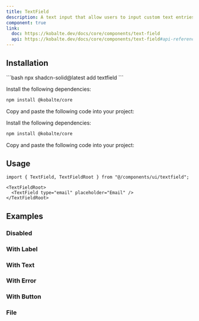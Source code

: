 ```yaml
---
title: TextField
description: A text input that allow users to input custom text entries with a keyboard.
component: true
link:
  doc: https://kobalte.dev/docs/core/components/text-field
  api: https://kobalte.dev/docs/core/components/text-field#api-reference
---
```



<ComponentPreview name="textfield-demo" code={DemoCode} client:only="solid" />

## Installation

<ComponentInstallation client:load>

<Fragment slot="cli">
```bash
npx shadcn-solid@latest add textfield
```
</Fragment>

<Step slot="tw">

<StepItem>Install the following dependencies:</StepItem>
```bash
npm install @kobalte/core
```

<StepItem>Copy and paste the following code into your project:</StepItem>
<RawCode code={TwRawCode} client:load />

</Step>

<Step slot="uno">

<StepItem>Install the following dependencies:</StepItem>
```bash
npm install @kobalte/core
```

<StepItem>Copy and paste the following code into your project:</StepItem>
<RawCode code={UnoRawCode} client:load />

</Step>

</ComponentInstallation>

## Usage

```tsx
import { TextField, TextFieldRoot } from "@/components/ui/textfield";
```

```tsx
<TextFieldRoot>
  <TextField type="email" placeholder="Email" />
</TextFieldRoot>
```

## Examples

### Disabled

<ComponentPreview name="textfield-disabled" code={DemoCode2} client:only="solid" />

### With Label

<ComponentPreview name="textfield-with-label" code={DemoCode3} client:only="solid" />

### With Text

<ComponentPreview name="textfield-with-text" code={DemoCode4} client:only="solid" />

### With Error

<ComponentPreview name="textfield-with-error" code={DemoCode5} client:only="solid" />

### With Button

<ComponentPreview name="textfield-with-button" code={DemoCode6} client:only="solid" />

### File

<ComponentPreview name="textfield-file" code={DemoCode7} client:only="solid" />
